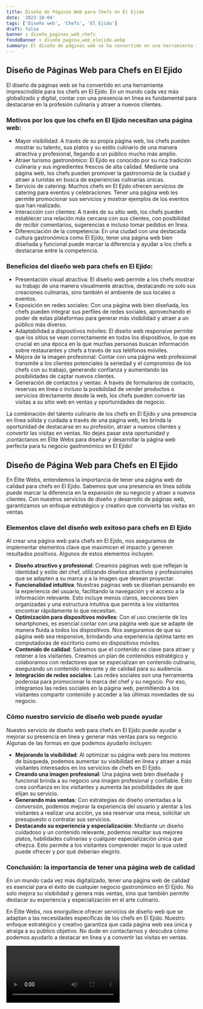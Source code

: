 ```yaml
---
title: Diseño de Páginas Web para Chefs en El Ejido
date: '2023-10-04'
tags: ['Diseño web', 'Chefs', 'El Ejido']
draft: false
banner : diseño_paginas_web_chefs
fondoBanner : diseño_pagina_web_elejido.webp
summary: El diseño de páginas web se ha convertido en una herramienta imprescindible para los chefs en El Ejido. En un mundo cada vez más globalizado y digital, contar con una presencia en línea es fundamental para destacarse en la profesión culinaria y atraer a nuevos clientes.
---
```


## Diseño de Páginas Web para Chefs en El Ejido

El diseño de páginas web se ha convertido en una herramienta imprescindible para los chefs en El Ejido. En un mundo cada vez más globalizado y digital, contar con una presencia en línea es fundamental para destacarse en la profesión culinaria y atraer a nuevos clientes.

### Motivos por los que los chefs en El Ejido necesitan una página web:
- Mayor visibilidad: A través de su propia página web, los chefs pueden mostrar su talento, sus platos y su estilo culinario de una manera atractiva y profesional, llegando a un público mucho más amplio.
- Atraer turismo gastronómico: El Ejido es conocido por su rica tradición culinaria y sus ingredientes frescos de alta calidad. Mediante una página web, los chefs pueden promover la gastronomía de la ciudad y atraer a turistas en busca de experiencias culinarias únicas.
- Servicio de catering: Muchos chefs en El Ejido ofrecen servicios de catering para eventos y celebraciones. Tener una página web les permite promocionar sus servicios y mostrar ejemplos de los eventos que han realizado.
- Interacción con clientes: A través de su sitio web, los chefs pueden establecer una relación más cercana con sus clientes, con posibilidad de recibir comentarios, sugerencias e incluso tomar pedidos en línea.
- Diferenciación de la competencia: En una ciudad con una destacada cultura gastronómica como El Ejido, tener una página web bien diseñada y funcional puede marcar la diferencia y ayudar a los chefs a destacarse entre la competencia.

### Beneficios del diseño web para chefs en El Ejido: 
- Presentación visual atractiva: El diseño web permite a los chefs mostrar su trabajo de una manera visualmente atractiva, destacando no solo sus creaciones culinarias, sino también el ambiente de sus locales o eventos.
- Exposición en redes sociales: Con una página web bien diseñada, los chefs pueden integrar sus perfiles de redes sociales, aprovechando el poder de estas plataformas para generar más visibilidad y atraer a un público más diverso.
- Adaptabilidad a dispositivos móviles: El diseño web responsive permite que los sitios se vean correctamente en todos los dispositivos, lo que es crucial en una época en la que muchas personas buscan información sobre restaurantes y chefs a través de sus teléfonos móviles.
- Mejora de la imagen profesional: Contar con una página web profesional transmite a los clientes potenciales la seriedad y el compromiso de los chefs con su trabajo, generando confianza y aumentando las posibilidades de captar nuevos clientes.
- Generación de contactos y ventas: A través de formularios de contacto, reservas en línea o incluso la posibilidad de vender productos o servicios directamente desde la web, los chefs pueden convertir las visitas a su sitio web en ventas y oportunidades de negocio.

La combinación del talento culinario de los chefs en El Ejido y una presencia en línea sólida y cuidada a través de una página web, les brinda la oportunidad de destacarse en su profesión, atraer a nuevos clientes y convertir las visitas en ventas. No dejes pasar esta oportunidad y ¡contáctanos en Élite Webs para diseñar y desarrollar la página web perfecta para tu negocio gastronómico en El Ejido!

<GifSeo />

<Cta />

## Diseño de Página Web para Chefs en El Ejido

En Élite Webs, entendemos la importancia de tener una página web de calidad para chefs en El Ejido. Sabemos que una presencia en línea sólida puede marcar la diferencia en la expansión de su negocio y atraer a nuevos clientes. Con nuestros servicios de diseño y desarrollo de páginas web, garantizamos un enfoque estratégico y creativo que convierta las visitas en ventas.

### Elementos clave del diseño web exitoso para chefs en El Ejido

Al crear una página web para chefs en El Ejido, nos aseguramos de implementar elementos clave que maximicen el impacto y generen resultados positivos. Algunos de estos elementos incluyen:

- **Diseño atractivo y profesional**: Creamos páginas web que reflejan la identidad y estilo del chef, utilizando diseños atractivos y profesionales que se adapten a su marca y a la imagen que desean proyectar.
- **Funcionalidad intuitiva**: Nuestras páginas web se diseñan pensando en la experiencia del usuario, facilitando la navegación y el acceso a la información relevante. Esto incluye menús claros, secciones bien organizadas y una estructura intuitiva que permita a los visitantes encontrar rápidamente lo que necesitan.
- **Optimización para dispositivos móviles**: Con el uso creciente de los smartphones, es esencial contar con una página web que se adapte de manera fluida a todos los dispositivos. Nos aseguramos de que su página web sea responsive, brindando una experiencia óptima tanto en computadoras de escritorio como en dispositivos móviles.
- **Contenido de calidad**: Sabemos que el contenido es clave para atraer y retener a los visitantes. Creamos un plan de contenidos estratégico y colaboramos con redactores que se especializan en contenido culinario, asegurando un contenido relevante y de calidad para su audiencia.
- **Integración de redes sociales**: Las redes sociales son una herramienta poderosa para promocionar la marca del chef y su negocio. Por eso, integramos las redes sociales en la página web, permitiendo a los visitantes compartir contenido y acceder a las últimas novedades de su negocio.

### Cómo nuestro servicio de diseño web puede ayudar

Nuestro servicio de diseño web para chefs en El Ejido puede ayudar a mejorar su presencia en línea y generar más ventas para su negocio. Algunas de las formas en que podemos ayudarlo incluyen:

- **Mejorando la visibilidad**: Al optimizar su página web para los motores de búsqueda, podemos aumentar su visibilidad en línea y atraer a más visitantes interesados en los servicios de chefs en El Ejido.
- **Creando una imagen profesional**: Una página web bien diseñada y funcional brinda a su negocio una imagen profesional y confiable. Esto crea confianza en los visitantes y aumenta las posibilidades de que elijan su servicio.
- **Generando más ventas**: Con estrategias de diseño orientadas a la conversión, podemos mejorar la experiencia del usuario y alentar a los visitantes a realizar una acción, ya sea reservar una mesa, solicitar un presupuesto o contratar sus servicios.
- **Destacando su experiencia y especialización**: Mediante un diseño cuidadoso y un contenido relevante, podemos resaltar sus mejores platos, habilidades culinarias y cualquier especialización única que ofrezca. Esto permite a los visitantes comprender mejor lo que usted puede ofrecer y por qué deberían elegirlo.

### Conclusión: la importancia de tener una página web de calidad

En un mundo cada vez más digitalizado, tener una página web de calidad es esencial para el éxito de cualquier negocio gastronómico en El Ejido. No solo mejora su visibilidad y genera más ventas, sino que también permite destacar su experiencia y especialización en el arte culinario.

En Élite Webs, nos enorgullece ofrecer servicios de diseño web que se adaptan a las necesidades específicas de los chefs en El Ejido. Nuestro enfoque estratégico y creativo garantiza que cada página web sea única y atraiga a su público objetivo. No dude en contactarnos y descubra cómo podemos ayudarlo a destacar en línea y a convertir las visitas en ventas.

<Video />

<CtaBot job='Chefs' city='El Ejido'/>

<Gmaps query='El Ejido+españa+maps' />